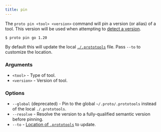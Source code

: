 ```yaml
---
title: pin
---
```



<VersionLabel version="0.19.0" header />

The `proto pin <tool> <version>` command will pin a version (or alias) of a tool. This version will
be used when attempting to [detect a version](../detection).

```shell
$ proto pin go 1.20
```

By default this will update the local [`./.prototools`](../config) file. Pass `--to` to customize
the location.

### Arguments

- `<tool>` - Type of tool.
- `<version>` - Version of tool.

### Options

- `--global` (deprecated) - Pin to the global `~/.proto/.prototools` instead of the local
  `./.prototools`.
- `--resolve` - Resolve the version to a fully-qualified semantic version before pinning.
- `--to` - [Location of `.prototools`](../config#locations) to update.
  <VersionLabel version="0.41.0" />
